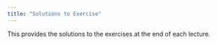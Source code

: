 ```yaml
---
title: "Solutions to Exercise"
---
```


This provides the solutions to the exercises at the end of each lecture.
